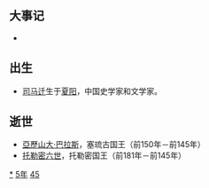{{yearTOC|-145|西汉汉景帝'''[[中元|中元]]五年'''}}
== 大事记 ==
*

== 出生 ==
*[[司马迁|司马迁]]生于[[夏阳|夏阳]]，中国史学家和文学家。

== 逝世 ==
* [[亞歷山大·巴拉斯|亞歷山大·巴拉斯]]，塞琉古国王（前150年－前145年）
* [[托勒密六世|托勒密六世]]，托勒密国王（前181年－前145年）

{{Wikisource year mention}}

[[Category:前145年|*]]
[[Category:前140年代|5年]]
[[Category:前2世纪各年|45]]